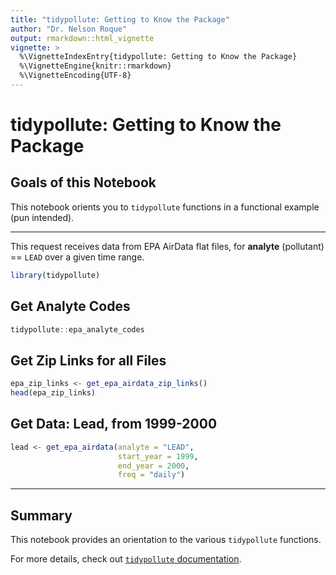```yaml
---
title: "tidypollute: Getting to Know the Package"
author: "Dr. Nelson Roque"
output: rmarkdown::html_vignette
vignette: >
  %\VignetteIndexEntry{tidypollute: Getting to Know the Package}
  %\VignetteEngine{knitr::rmarkdown}
  %\VignetteEncoding{UTF-8}
---
```


# tidypollute: Getting to Know the Package

## Goals of this Notebook

This notebook orients you to `tidypollute` functions in a functional example (pun intended).

------------------------------------------------------------------------

This request receives data from EPA AirData flat files, for **analyte** (pollutant) == `LEAD` over a given time range.

```r
library(tidypollute)
```

## Get Analyte Codes
```r
tidypollute::epa_analyte_codes
```

## Get Zip Links for all Files
```r
epa_zip_links <- get_epa_airdata_zip_links()
head(epa_zip_links)
```

## Get Data: Lead, from 1999-2000
```r
lead <- get_epa_airdata(analyte = "LEAD", 
                        start_year = 1999, 
                        end_year = 2000, 
                        freq = "daily")
```

------------------------------------------------------------------------

## Summary

This notebook provides an orientation to the various `tidypollute` functions.

For more details, check out [`tidypollute` documentation](https://nelsonroque.github.io/tidypollute/index.html).
